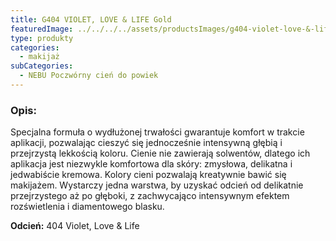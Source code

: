 ```yaml
---
title: G404 VIOLET, LOVE & LIFE Gold
featuredImage: ../../../../assets/productsImages/g404-violet-love-&-life-gold.png
type: produkty
categories:
  - makijaż
subCategories:
  - NEBU Poczwórny cień do powiek
---
```


<h3>Opis:</h3>

Specjalna formuła o wydłużonej trwałości gwarantuje komfort w trakcie aplikacji, pozwalając cieszyć się jednocześnie intensywną głębią i przejrzystą lekkością koloru. Cienie nie zawierają solwentów, dlatego ich aplikacja jest niezwykle komfortowa dla skóry: zmysłowa, delikatna i jedwabiście kremowa. Kolory cieni pozwalają kreatywnie bawić się makijażem. Wystarczy jedna warstwa, by uzyskać odcień od delikatnie przejrzystego aż po głęboki, z zachwycająco intensywnym efektem rozświetlenia i diamentowego blasku.

**Odcień:** 404 Violet, Love & Life
